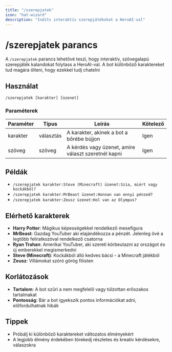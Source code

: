 ```yaml
---
title: "/szerepjatek"
icon: "hat-wizard"
description: "Indíts interaktív szerepjátékokat a HeroAI-val"
---
```


# /szerepjatek parancs

A `/szerepjatek` parancs lehetővé teszi, hogy interaktív, szövegalapú szerepjáték kalandokat folytass a HeroAI-val. A bot különböző karaktereket tud magára ölteni, hogy ezekkel tudj chatelni

## Használat

```
/szerepjatek [karakter] [üzenet]
```

### Paraméterek

| Paraméter | Típus     | Leírás                                              | Kötelező |
| --------- | --------- | --------------------------------------------------- | -------- |
| karakter  | választás | A karakter, akinek a bot a bőrébe bújjon            | Igen     |
| szöveg    | szöveg    | A kérdés vagy üzenet, amire választ szeretnél kapni | Igen     |

## Példák

- `/szerepjatek karakter:Steve (Minecraft) üzenet:Szia, miért vagy kockákból?`
- `/szerepjatek karakter:MrBeast üzenet:Honnan van ennyi pénzed?`
- `/szerepjatek karakter:Zeusz üzenet:Hol van az Olympus?`

## Elérhető karakterek

- **Harry Potter**: Mágikus képességekkel rendelkező mesefigura
- **MrBeast**: Gazdag YouTuber aki elajándékozza a pénzét. Jelenleg övé a legtöbb feliratkozóval rendelkező csatorna
- **Ryan Trahan**: Amerikai YouTuber, aki szereti körbeutazni az országot és új emberekkel megismerkedni
- **Steve (Minecraft)**: Kockákból álló kedves bácsi - a Minecraft játékból
- **Zeusz**: Villámokat szóró görög főisten

## Korlátozások

- **Tartalom**: A bot szűri a nem megfelelő vagy túlzottan erőszakos tartalmakat
- **Pontosság**: Bár a bot igyekszik pontos információkat adni, előfordulhatnak hibák

## Tippek

- Próbálj ki különböző karaktereket változatos élményekért
- A legjobb élmény érdekében törekedj részletes és kreatív kérdésekre, válaszokra
